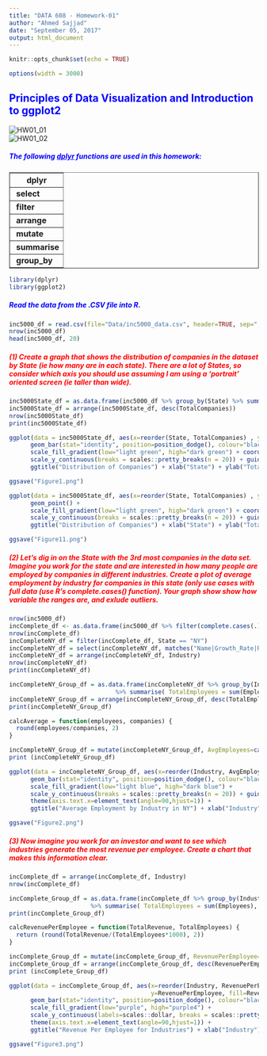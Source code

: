 ---
title: "DATA 608 - Homework-01"
author: "Ahmed Sajjad"
date: "September 05, 2017"
output: html_document
---

```{r setup, include=FALSE}
knitr::opts_chunk$set(echo = TRUE)
```

```{r set-options, echo=FALSE, cache=FALSE}
options(width = 3000)
```

## <span style="color:blue"><b>Principles of Data Visualization and Introduction to ggplot2</b></span>
<div id="Question_1_1"><img src="HW01_01.png" alt="HW01_01"></div>
<div id="Question_1_2"><img src="HW01_02.png" alt="HW01_02"></div>

##### <span style="color:blue"><b>The following <u>dplyr</u> functions are used in this homework:</b></span>
<table border="1" width="200">
<tr><th><b>dplyr</b></th></tr>
<tr><td><b>&nbsp;select</b></td></tr>
<tr><td><b>&nbsp;filter</b></td></tr>
<tr><td><b>&nbsp;arrange</b></td></tr>
<tr><td><b>&nbsp;mutate</td></tr>
<tr><td><b>&nbsp;summarise</td></tr>
<tr><td><b>&nbsp;group_by</td></tr>
</table>

```{r}
library(dplyr)
library(ggplot2)
```
##### <span style="color:blue"><b>Read the data from the .CSV file into R.</b></span>
```{r}
inc5000_df = read.csv(file="Data/inc5000_data.csv", header=TRUE, sep=",")
nrow(inc5000_df)
head(inc5000_df, 20)
```

##### <span style="color:red"><b> (1) Create a graph that shows the distribution of companies in the dataset by State (ie how many are in each state). There are a lot of States, so consider which axis you should use assuming I am using a 'portrait' oriented screen (ie taller than wide).</b></span>

```{r}
inc5000State_df = as.data.frame(inc5000_df %>% group_by(State) %>% summarise( TotalCompanies = n()))
inc5000State_df = arrange(inc5000State_df, desc(TotalCompanies))
nrow(inc5000State_df)
print(inc5000State_df)

ggplot(data = inc5000State_df, aes(x=reorder(State, TotalCompanies) , y=TotalCompanies, fill=TotalCompanies)) +
      geom_bar(stat="identity", position=position_dodge(), colour="black", width = 0.80) +  
      scale_fill_gradient(low="light green", high="dark green") + coord_flip() + 
      scale_y_continuous(breaks = scales::pretty_breaks(n = 20)) + guides(fill=FALSE) +
      ggtitle("Distribution of Companies") + xlab("State") + ylab("Total Companies") 

ggsave("Figure1.png")

ggplot(data = inc5000State_df, aes(x=reorder(State, TotalCompanies) , y=TotalCompanies, fill=TotalCompanies)) +
      geom_point() +
      scale_fill_gradient(low="light green", high="dark green") + coord_flip() + 
      scale_y_continuous(breaks = scales::pretty_breaks(n = 20)) + guides(fill=FALSE) +
      ggtitle("Distribution of Companies") + xlab("State") + ylab("Total Companies") 

ggsave("Figure11.png")
```

##### <span style="color:red"><b> (2) Let's dig in on the State with the 3rd most companies in the data set. Imagine you work for the state and are interested in how many people are employed by companies in different industries. Create a plot of average employment by  industry for companies in this state (only use cases with full data (use R's complete.cases() function). Your graph show show how variable the ranges are, and exlude outliers.</b></span>

```{r}
nrow(inc5000_df)
incComplete_df <- as.data.frame(inc5000_df %>% filter(complete.cases(.))) #only include complete cases
nrow(incComplete_df)
incCompleteNY_df = filter(incComplete_df, State == "NY")
incCompleteNY_df = select(incCompleteNY_df, matches("Name|Growth_Rate|Revenue|Industry|Employees|State"))
incCompleteNY_df = arrange(incCompleteNY_df, Industry)
nrow(incCompleteNY_df)
print(incCompleteNY_df)

incCompleteNY_Group_df = as.data.frame(incCompleteNY_df %>% group_by(Industry) 
                              %>% summarise( TotalEmployees = sum(Employees), TotalCompanies = n()))
incCompleteNY_Group_df = arrange(incCompleteNY_Group_df, desc(TotalEmployees))
print(incCompleteNY_Group_df)

calcAverage = function(employees, companies) {
  round(employees/companies, 2)
}

incCompleteNY_Group_df = mutate(incCompleteNY_Group_df, AvgEmployees=calcAverage(TotalEmployees, TotalCompanies))
print (incCompleteNY_Group_df)

ggplot(data = incCompleteNY_Group_df, aes(x=reorder(Industry, AvgEmployees) , y=AvgEmployees, fill=AvgEmployees)) +
      geom_bar(stat="identity", position=position_dodge(), colour="black", width = 0.80) +  
      scale_fill_gradient(low="light blue", high="dark blue") +
      scale_y_continuous(breaks = scales::pretty_breaks(n = 20)) + guides(fill=FALSE) +
      theme(axis.text.x=element_text(angle=90,hjust=1)) +
      ggtitle("Average Employment by Industry in NY") + xlab("Industry") + ylab("Average Employment") 

ggsave("Figure2.png")
```


##### <span style="color:red"><b> (3) Now imagine you work for an investor and want to see which industries generate the most revenue per employee. Create a chart that makes this information clear.</b></span>

```{r}
incComplete_df = arrange(incComplete_df, Industry)
nrow(incComplete_df)

incComplete_Group_df = as.data.frame(incComplete_df %>% group_by(Industry) 
                       %>% summarise( TotalEmployees = sum(Employees), TotalRevenue = sum(Revenue), TotalCompanies = n()))
print(incComplete_Group_df)

calcRevenuePerEmployee = function(TotalRevenue, TotalEmployees) {
  return (round(TotalRevenue/(TotalEmployees*1000), 2))
}

incComplete_Group_df = mutate(incComplete_Group_df, RevenuePerEmployee=calcRevenuePerEmployee(TotalRevenue, TotalEmployees))
incComplete_Group_df = arrange(incComplete_Group_df, desc(RevenuePerEmployee))
print (incComplete_Group_df)

ggplot(data = incComplete_Group_df, aes(x=reorder(Industry, RevenuePerEmployee) , 
                                        y=RevenuePerEmployee, fill=RevenuePerEmployee)) +
      geom_bar(stat="identity", position=position_dodge(), colour="black", width = 0.80) +  
      scale_fill_gradient(low="purple", high="purple4") + 
      scale_y_continuous(labels=scales::dollar, breaks = scales::pretty_breaks(n = 10)) + guides(fill=FALSE) +
      theme(axis.text.x=element_text(angle=90,hjust=1)) +
      ggtitle("Revenue Per Employee for Industries") + xlab("Industry") + ylab("Revenue Per Employee (Thousands)") 

ggsave("Figure3.png")

```
